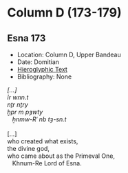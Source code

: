 # Column D (173-179) {-}

## Esna 173 {-}



- Location: Column D, Upper Bandeau
- Date: Domitian
- [Hieroglyphic Text](https://www.ifao.egnet.net/uploads/publications/enligne/Temples-Esna002.pdf#page=363){target="_blank"}
- Bibliography: None


<style>
  .col2 {
    columns: 2 300px;         /* number of columns and width in pixels*/
    -webkit-columns: 2 300px; /* chrome, safari */
    -moz-columns: 2 300px;    /* firefox */
    -webkit-column-break-inside: avoid;
    -page-break-inside: avoid;
    -break-inside: avoid;
  }

</style>

<div class="col2">

| *[...]  *
| *ỉr wnn.t  *
| *nṯr nṯry  *
| *ḫpr m pȝwty  *
|    *ẖnmw-Rʿ nb tȝ-sn.t  *
| 
| [...]
| who created what exists,
| the divine god,
| who came about as the Primeval One,
|    Khnum-Re Lord of Esna.

</div>
